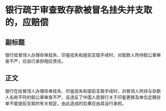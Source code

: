 # 银行疏于审查致存款被冒名挂失并支取的，应赔偿
## 副标题
银行给冒领人办理存单挂失、印鉴挂失和提前支取手续时，对取款人所持假公章审查不严，应自行承担相应责任。
## 正文
银行在给冒领人办理存单挂失、印鉴挂失和提前支取手续时，对冒领人所持与存款人名称不符的假公章审查不严，且违反了中国人民银行关于印鉴更换及单位定期存单不能提前支取的有关规定，由此造成的后果应由其自行承担。